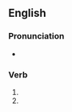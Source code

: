 ==English==

===Pronunciation===
* {{a|US}} {{IPA|en|/əˈbɔt/}}

===Verb===
{{head|en|verb form}}

# {{en-past of|aby}}
# {{en-past of|abye}}